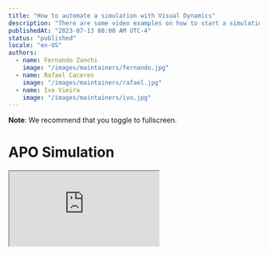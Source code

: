 ```yaml
---
title: "How to automate a simulation with Visual Dynamics"
description: "There are some video examples on how to start a simulation in Visual Dynamics"
publishedAt: "2023-07-13 08:00 AM UTC-4"
status: "published"
locale: "en-US"
authors: 
  - name: Fernando Zanchi
    image: "/images/maintainers/fernando.jpg"
  - name: Rafael Caceres
    image: "/images/maintainers/rafael.jpg"
  - name: Ivo Vieira
    image: "/images/maintainers/ivo.jpg"
---
```


**Note**: We recommend that you toggle to fullscreen. 

# APO Simulation
<div className="aspect-video">
    <iframe allow="autoplay" src="https://drive.google.com/file/d/1BbpmeqJXhPR9uqJOa_RXZy9j77-s0XA1/preview" />
</div>

# ACPYPE Simulation Preparation
<div className="aspect-video">
    <iframe allow="autoplay" src="https://drive.google.com/file/d/1UoIQWeyCRnQDmQh7UKXpa5qgFBAEeja8/preview" />
</div>

# ACPYPE simulation
<div className="aspect-video">
    <iframe allow="autoplay" src="https://drive.google.com/file/d/16CF3iHisYdq4aHA6RCAAsO0NFF_F6lpF/preview" />
</div>

# PRODRG Simulation Preparation
<div className="aspect-video">
    <iframe allow="autoplay" src="https://drive.google.com/file/d/1xSsXTz-an7B7msRYFJnWp7-_yKUyCo47/preview" />
</div>

# PRODRG Simulation
<div className="aspect-video">
    <iframe allow="autoplay" src="https://drive.google.com/file/d/1ktRiFo9BrjC8Tr8lcuFjHm_RzxMGSGIP/preview" />
</div>

# Download Simulation Generated Contents
<div className="aspect-video">
    <iframe allow="autoplay" src="https://drive.google.com/file/d/1wwwKYAScCA6b6XbIkz84-XZEIiqK91XD/preview" />
</div>